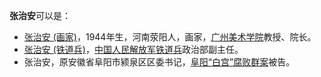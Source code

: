 '''张治安'''可以是：
*[[张治安_(画家)|张治安 (画家)]]，1944年生，河南荥阳人，画家，[[广州美术学院|广州美术学院]]教授、院长。
*[[张治安_(铁道兵)|张治安 (铁道兵)]]，[[中国人民解放军铁道兵|中国人民解放军铁道兵]]政治部副主任。
*张治安，原安徽省阜阳市颍泉区区委书记，[[阜阳“白宫”腐败群案|阜阳“白宫”腐败群案]]被告。

{{disambig|Z张|Cat=三字张姓人名消歧义}}